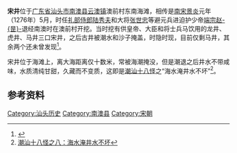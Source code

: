 '''宋井'''位于[[广东省|广东省]][[汕头市|汕头市]][[南澳县|南澳县]][[云澳镇|云澳镇]]澳前村东南海滩，相传是[[南宋|南宋]][[景炎|景炎]]元年（1276年）5月，时任[[礼部|礼部]][[侍郎|侍郎]][[陆秀夫|陆秀夫]]和大将[[张世忠|张世忠]]等避元兵进迫护少帝[[宋端宗|端宗]][[赵昰|赵-{昰}-]]退经南澳时在澳前村开挖。当时挖有供皇帝、大臣和将士兵马饮用的龙井、虎井、马井三口宋井，之后古井被潮水和沙子掩盖，时隐时现，目前仅剩马井，其余两个还未曾发现<ref>{{Cite web |url=http://www.gzxxw.com/Html/Travel/T_index/lvyousuibi/77138363382335.html |title=广东十个值得一去的迷你岛之南澳岛 |access-date=2011-01-29 |archive-date=2010-09-29 |archive-url=https://web.archive.org/web/20100929212039/http://www.gzxxw.com/Html/Travel/T_index/lvyousuibi/77138363382335.html |dead-url=yes }}</ref>。

宋井位于海滩上，离大海距离仅十数米，常被海潮掩没，但是潮退之后井水不带咸味，水质清纯甘甜，久藏而不变质，这即是[[潮汕十八怪|潮汕十八怪]]之“海水淹井水不坏”<ref>[http://sz.southcn.com/chsh/chshwh/content/2008-07/29/content_4501730.htm 潮汕十八怪之八：海水淹井水不坏]{{dead link|date=2017年12月 |bot=InternetArchiveBot |fix-attempted=yes }}</ref>。

==参考资料==
{{reflist}}

[[Category:汕头历史|Category:汕头历史]]
[[Category:南澳县|Category:南澳县]]
[[Category:宋朝|Category:宋朝]]